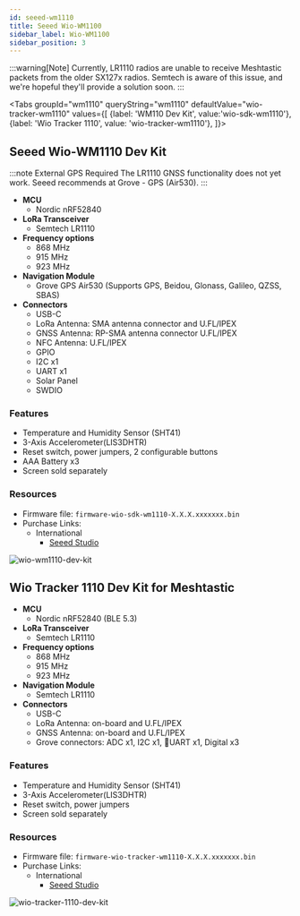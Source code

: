 ```yaml
---
id: seeed-wm1110
title: Seeed Wio-WM1100
sidebar_label: Wio-WM1100
sidebar_position: 3
---
```



:::warning[Note]
Currently, LR1110 radios are unable to receive Meshtastic packets from the older SX127x radios. Semtech is aware of this issue, and we're hopeful they'll provide a solution soon.
:::

<Tabs
groupId="wm1110"
queryString="wm1110"
defaultValue="wio-tracker-wm1110"
values={[
{label: 'WM110 Dev Kit', value:'wio-sdk-wm1110'},
{label: 'Wio Tracker 1110', value: 'wio-tracker-wm1110'},
]}>

<TabItem value="wio-sdk-wm1110">

## Seeed Wio-WM1110 Dev Kit

:::note External GPS Required
The LR1110 GNSS functionality does not yet work. Seeed recommends at Grove - GPS (Air530).
:::

- **MCU**
  - Nordic nRF52840
- **LoRa Transceiver**
  - Semtech LR1110
- **Frequency options**
  - 868 MHz
  - 915 MHz
  - 923 MHz
- **Navigation Module**
  - Grove GPS Air530 (Supports GPS, Beidou, Glonass, Galileo, QZSS, SBAS)
- **Connectors**
  - USB-C
  - LoRa Antenna: SMA antenna connector and U.FL/IPEX
  - GNSS Antenna: RP-SMA antenna connector U.FL/IPEX
  - NFC Antenna: U.FL/IPEX
  - GPIO
  - I2C x1
  - UART x1
  - Solar Panel
  - SWDIO

### Features

- Temperature and Humidity Sensor (SHT41)
- 3-Axis Accelerometer(LIS3DHTR)
- Reset switch, power jumpers, 2 configurable buttons
- AAA Battery x3
- Screen sold separately

### Resources

- Firmware file: `firmware-wio-sdk-wm1110-X.X.X.xxxxxxx.bin`
- Purchase Links:
  - International
    - [Seeed Studio](https://www.seeedstudio.com/Wio-WM1110-Dev-Kit-p-5677.html)

![wio-wm1110-dev-kit](/img/hardware/seeed/wio-wm1110-dev-kit-font.webp)

</TabItem>

<TabItem value="wio-tracker-wm1110">

## Wio Tracker 1110 Dev Kit for Meshtastic

- **MCU**
  - Nordic nRF52840 (BLE 5.3)
- **LoRa Transceiver**
  - Semtech LR1110
- **Frequency options**
  - 868 MHz
  - 915 MHz
  - 923 MHz
- **Navigation Module**
  - Semtech LR1110
- **Connectors**
  - USB-C
  - LoRa Antenna: on-board and U.FL/IPEX
  - GNSS Antenna: on-board and U.FL/IPEX
  - Grove connectors: ADC x1, I2C x1, UART x1, Digital x3

### Features

- Temperature and Humidity Sensor (SHT41)
- 3-Axis Accelerometer(LIS3DHTR)
- Reset switch, power jumpers
- Screen sold separately

### Resources

- Firmware file: `firmware-wio-tracker-wm1110-X.X.X.xxxxxxx.bin`
- Purchase Links:
  - International
    - [Seeed Studio](https://www.seeedstudio.com/Wio-Tracker-1110-Dev-Kit-for-Meshtastic.html)

![wio-tracker-1110-dev-kit](/img/hardware/seeed/wio-tracker-1110-dev-kit.webp)

</TabItem>
</Tabs>
